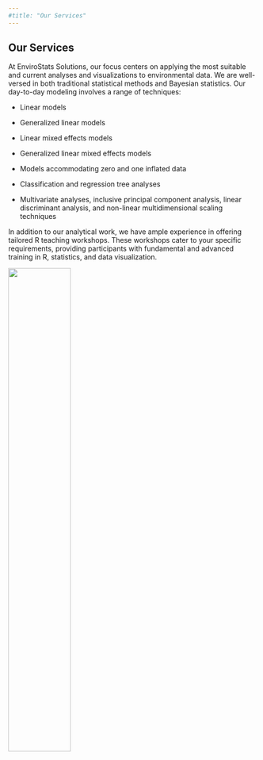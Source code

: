 ---
#title: "Our Services"
---

## Our Services

At EnviroStats Solutions, our focus centers on applying the most suitable and current analyses and visualizations to environmental data. We are well-versed in both traditional statistical methods and Bayesian statistics. Our day-to-day modeling involves a range of techniques:

-   Linear models

-   Generalized linear models

-   Linear mixed effects models

-   Generalized linear mixed effects models

-   Models accommodating zero and one inflated data

-   Classification and regression tree analyses

-   Multivariate analyses, inclusive principal component analysis, linear discriminant analysis, and non-linear multidimensional scaling techniques

In addition to our analytical work, we have ample experience in offering tailored R teaching workshops. These workshops cater to your specific requirements, providing participants with fundamental and advanced training in R, statistics, and data visualization.

![](images/envirostats_logo_transparent.png){fig-align="center" width="50%"}
